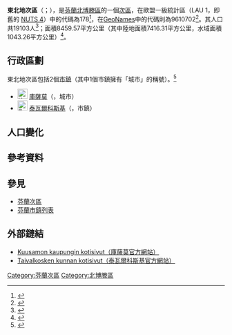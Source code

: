 {{Infobox settlement
| name                    = 東北地次區
| settlement_type         = [[芬蘭次區|次區]]
| native_name             =Koillismaan seutukunta
| native_name_lang        = fi
| image_map               =Koillismaan.seutukunta.sijainti.Suomi.2020.svg
| mapsize                 =
| subdivision_type        = [[世界政區索引|國家]]
| subdivision_name        = {{flag|Finland}}
| subdivision_type1        = [[芬蘭行政區|行政區]]
| subdivision_name1        = [[北博滕區|北博滕區]]
| population_footnotes    = <ref name="Population" />
| population_total        = 19103
| population_as_of        = 2020
| area_footnotes          = <ref name="Area" />
| area_total_km2          = 8459.57
| area_land_km2           = 7416.31
| area_water_km2          = 1043.26
| population_density_km2  = auto
| coordinates             = {{Coord|65.84283|29.04743|display=title,inline}}
| coordinates_footnotes   = <ref name="GeoNames" />
| timezone1               = [[歐洲東部時間|EET]]<ref>{{Cite web|url=https://www.timeanddate.com/worldclock/finland/helsinki|title=Current Local Time in Helsinki, Finland|last=|first=|date=|website=Time and Date|archive-url=https://web.archive.org/web/20200804053117/https://www.timeanddate.com/worldclock/finland/helsinki|archive-date=2020-08-04|dead-url=no|access-date=}}</ref>
| utc_offset1             = +2
| timezone1_DST           = [[歐洲東部夏令時間|EEST]]<ref>{{Cite web|url=https://www.timeanddate.com/time/change/finland/helsinki|title=Clock Changes in Helsinki, Finland|last=|first=|date=|website=Time and Date|archive-url=https://web.archive.org/web/20200804053109/https://www.timeanddate.com/time/change/finland/helsinki|archive-date=2020-08-04|dead-url=no|access-date=}}</ref>
| utc_offset1_DST         = +3
| blank_name              = [[GeoNames|GeoNames]]<ref name="GeoNames" />
| blank_info              = 9610702
| blank1_name             = LAU 1（NUTS 4）<ref name="LAU" />
| blank1_info              = 178
}}
'''東北地次區'''（{{lang-fi|Koillismaan seutukunta}}；{{lang-sv|Koillismaa ekonomiska region}}），是[[芬蘭共和國|芬蘭]][[北博滕區|北博滕區]]的一個[[芬蘭次區|次區]]，在歐盟一級{{tsl|fr|Unité administrative locale|地方行政單位}}統計區（LAU 1，即舊的 [[地域統計單位命名法|NUTS 4]]）中的代碼為178<ref name="LAU">{{Cite web |url=http://tilastokeskus.fi/meta/luokitukset/seutukunta/001-2013/index_sv.html |title=Förteckning över ekonomiska regioner |publisher=Statistikcentralen |language=sv |access-date=2013-12-25 |archive-date=2013-11-11 |archive-url=https://web.archive.org/web/20131111091437/http://tilastokeskus.fi/meta/luokitukset/seutukunta/001-2013/index_sv.html |dead-url=no }}</ref>，在[[GeoNames|GeoNames]]中的代碼則為9610702<ref name="GeoNames">{{Cite web |url = https://www.geonames.org/9610702 |title = GeoNames - Koillismaa (9610702) |archive-url=|archive-date=|dead-url=|access-date = 2020-07-14 |website=[[GeoNames|GeoNames]] |language = en}}</ref>。其人口共19103人<ref name="Population">{{Cite web |url = http://pxnet2.stat.fi/PXWeb/pxweb/fi/StatFin/StatFin__vrm__vamuu/statfin_vamuu_pxt_11lj.px/table/tableViewLayout1/ |title = Väestörakenteen ennakkotiedot alueittain, 2020M01*-2020M05* |date = 2020-01-31 |publisher = Tilastokeskus |access-date = 2020-07-13 |language = fi |archive-date = 2020-12-14 |archive-url = https://web.archive.org/web/20201214201953/http://pxnet2.stat.fi/PXWeb/pxweb/fi/StatFin/StatFin__vrm__vamuu/statfin_vamuu_pxt_11lj.px/ |dead-url = no }}</ref>；面積8459.57平方公里（其中陸地面積7416.31平方公里，水域面積1043.26平方公里）<ref name="Area">{{Cite web |url = https://www.maanmittauslaitos.fi/sites/maanmittauslaitos.fi/files/attachments/2020/01/Vuoden_2020_pinta-alatilasto_kunnat_maakunnat.xlsx |title = Pinta-alat kunnittain (Excel) 2020-01-01 |date = 2020-01-01 |publisher = Maanmittauslaitos |access-date = 2020-07-13 |language = fi |archive-date = 2020-07-10 |archive-url = https://web.archive.org/web/20200710123737/https://www.maanmittauslaitos.fi/sites/maanmittauslaitos.fi/files/attachments/2020/01/Vuoden_2020_pinta-alatilasto_kunnat_maakunnat.xlsx |dead-url = no }}</ref>。

== 行政區劃 ==
東北地次區包括2個[[芬蘭市鎮|市鎮]]（其中1個市鎮擁有「城市」的稱號）。<ref name="Lappi">{{Cite web |language=fi |url=http://www.patio.fi/PatioWeb/facelets/suomenaluejaot/suomenaluejaot.faces |title=Finlands regionindelning på |website=www.patio.fi.|archive-url=https://web.archive.org/web/20121022111321/http://www.patio.fi/PatioWeb/facelets/suomenaluejaot/suomenaluejaot.faces |archive-date=2012-10-22}}</ref>
* [[File:Kuusamo.vaakuna.svg|23px]] [[庫薩莫|庫薩莫]]（{{lang|fi|Kuusamo}}，城市）
* [[File:Taivalkoski.vaakuna.svg|23px]] [[泰瓦爾科斯基|泰瓦爾科斯基]]（{{lang|fi|Taivalkoski}}，市鎮）

== 人口變化 ==
{{Bar box
|title   =  東北地次區1980年－2010年的人口變化圖
|titlebar=  #DDD
|width   =  600px
|barwidth=  500px
|left1   =  年
|right1  =  人口
|float   =  left
|bars    =  {{bar pixel|1980|#0099FF|457||23 095}}
{{bar pixel|1985|#0099FF|468||23 664}}
{{bar pixel|1990|#0099FF|470||23 785}}
{{bar pixel|1995|#0099FF|480||24 282}}
{{bar pixel|2000|#0099FF|452||22 856}}
{{bar pixel|2005|#0099FF|432||21 841}}
{{bar pixel|2010|#0099FF|414||20 951}}
|caption = 來源：Tilastokeskus.<ref>{{Cite web | url = http://pxnet2.stat.fi/PXWeb/pxweb/fi/StatFin/StatFin__vrm__vaerak/statfin_vaerak_pxt_011.px | title = Väestö kielen mukaan sekä ulkomaan kansalaisten määrä ja maa-pinta-ala alueittain 1980 - 2016 | publisher = Tilastokeskus | access-date = 2018-01-18 | archive-url = https://web.archive.org/web/20180617142223/http://pxnet2.stat.fi/PXWeb/pxweb/fi/StatFin/StatFin__vrm__vaerak/statfin_vaerak_pxt_011.px | archive-date = 2018-06-17 | dead-url = yes }}</ref>
}}
{{clear}}

== 參考資料 ==
{{reflist}}

== 參見 ==
* [[芬蘭次區|芬蘭次區]]
* [[芬蘭市鎮列表|芬蘭市鎮列表]]

== 外部鏈結 ==
* [http://www.kuusamo.fi/ Kuusamon kaupungin kotisivut（庫薩莫官方網站）] {{Wayback|url=http://www.kuusamo.fi/ |date=20210322223609 }} {{fi icon}}
* [http://www.taivalkoski.fi/ Taivalkosken kunnan kotisivut（泰瓦爾科斯基官方網站）] {{Wayback|url=http://www.taivalkoski.fi/ |date=20130414194247 }} {{fi icon}}

{{芬蘭次區}}
[[Category:芬蘭次區|Category:芬蘭次區]]
[[Category:北博滕區|Category:北博滕區]]